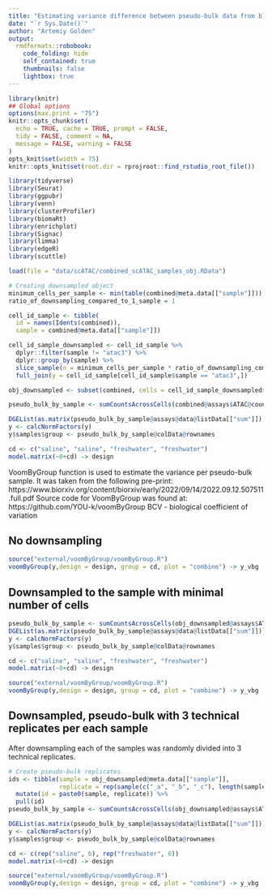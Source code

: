 ```yaml
---
title: "Estimating variance difference between pseudo-bulk data from blood cluster between samples scATAC. (modeling blood cluster heteroscedasticity between samples)"
date: "`r Sys.Date()`"
author: "Artemiy Golden"
output:
  rmdformats::robobook:
    code_folding: hide
    self_contained: true
    thumbnails: false
    lightbox: true
---
```



```r
library(knitr)
## Global options
options(max.print = "75")
knitr::opts_chunk$set(
  echo = TRUE, cache = TRUE, prompt = FALSE,
  tidy = FALSE, comment = NA,
  message = FALSE, warning = FALSE
)
opts_knit$set(width = 75)
knitr::opts_knit$set(root.dir = rprojroot::find_rstudio_root_file())
```

```r
library(tidyverse)
library(Seurat)
library(ggpubr)
library(venn)
library(clusterProfiler)
library(biomaRt)
library(enrichplot)
library(Signac)
library(limma)
library(edgeR)
library(scuttle)
```





```r
load(file = "data/scATAC/combined_scATAC_samples_obj.RData")

```

```r
# Creating downsampled object
minimum_cells_per_sample <- min(table(combined@meta.data[["sample"]]))
ratio_of_downsampling_compared_to_1_sample = 1

cell_id_sample <- tibble(
  id = names(Idents(combined)),
  sample = combined@meta.data[["sample"]])

cell_id_sample_downsampled <- cell_id_sample %>%
  dplyr::filter(sample != "atac3") %>% 
  dplyr::group_by(sample) %>%
  slice_sample(n = minimum_cells_per_sample * ratio_of_downsampling_compared_to_1_sample) %>% 
  full_join(y = cell_id_sample[cell_id_sample$sample == "atac3",])

obj_downsampled <- subset(combined, cells = cell_id_sample_downsampled$id)
```


```r
pseudo_bulk_by_sample <- sumCountsAcrossCells(combined@assays$ATAC@counts, combined@meta.data[["sample"]])
```

```r
DGEList(as.matrix(pseudo_bulk_by_sample@assays@data@listData[["sum"]])) -> y
y <- calcNormFactors(y)
y$samples$group <- pseudo_bulk_by_sample@colData@rownames

cd <- c("saline", "saline", "freshwater", "freshwater")
model.matrix(~0+cd) -> design
```

VoomByGroup function is used to estimate the variance per pseudo-bulk sample. It was taken from the following pre-print: https://www.biorxiv.org/content/biorxiv/early/2022/09/14/2022.09.12.507511.full.pdf
Source code for VoomByGroup was found at: https://github.com/YOU-k/voomByGroup
BCV - biological coefficient of variation


## No downsampling
 

```r
source("external/voomByGroup/voomByGroup.R")
voomByGroup(y,design = design, group = cd, plot = "combine") -> y_vbg
```

## Downsampled to the sample with minimal number of cells
 
 

```r
pseudo_bulk_by_sample <- sumCountsAcrossCells(obj_downsampled@assays$ATAC@counts, obj_downsampled@meta.data[["sample"]])
DGEList(as.matrix(pseudo_bulk_by_sample@assays@data@listData[["sum"]])) -> y
y <- calcNormFactors(y)
y$samples$group <- pseudo_bulk_by_sample@colData@rownames

cd <- c("saline", "saline", "freshwater", "freshwater")
model.matrix(~0+cd) -> design

source("external/voomByGroup/voomByGroup.R")
voomByGroup(y,design = design, group = cd, plot = "combine") -> y_vbg
```

## Downsampled, pseudo-bulk with 3 technical replicates per each sample
 
After downsampling each of the samples was randomly divided into 3 technical replicates.

```r
# Create pseudo-bulk replicates
ids <- tibble(sample = obj_downsampled@meta.data[["sample"]],
              replicate = rep(sample(c("_a", "_b", "_c"), length(sample) / 4, replace = TRUE), 4)) %>% 
  mutate(id = paste0(sample, replicate)) %>% 
  pull(id)
pseudo_bulk_by_sample <- sumCountsAcrossCells(obj_downsampled@assays$ATAC@counts, ids)

DGEList(as.matrix(pseudo_bulk_by_sample@assays@data@listData[["sum"]])) -> y
y <- calcNormFactors(y)
y$samples$group <- pseudo_bulk_by_sample@colData@rownames

cd <- c(rep("saline", 6), rep("freshwater", 6))
model.matrix(~0+cd) -> design

source("external/voomByGroup/voomByGroup.R")
voomByGroup(y,design = design, group = cd, plot = "combine") -> y_vbg
```







